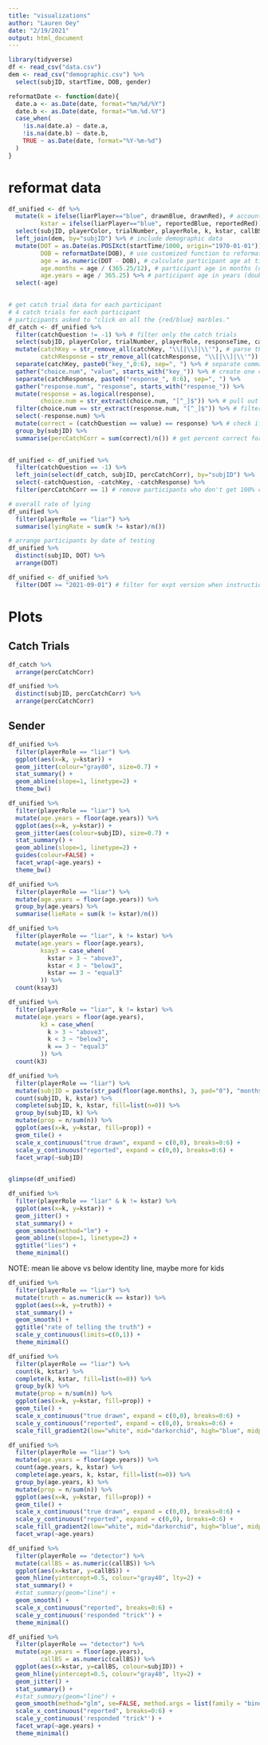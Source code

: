 ```yaml
---
title: "visualizations"
author: "Lauren Oey"
date: "2/19/2021"
output: html_document
---
```


```r
library(tidyverse)
df <- read_csv("data.csv")
dem <- read_csv("demographic.csv") %>%
  select(subjID, startTime, DOB, gender)
```

```r
reformatDate <- function(date){
  date.a <- as.Date(date, format="%m/%d/%Y")
  date.b <- as.Date(date, format="%m.%d.%Y")
  case_when(
    !is.na(date.a) ~ date.a,
    !is.na(date.b) ~ date.b,
    TRUE ~ as.Date(date, format="%Y-%m-%d")
  )
}
```

# reformat data

```r
df_unified <- df %>%
  mutate(k = ifelse(liarPlayer=="blue", drawnBlue, drawnRed), # account for which color the player chose to play as
         kstar = ifelse(liarPlayer=="blue", reportedBlue, reportedRed)) %>%
  select(subjID, playerColor, trialNumber, playerRole, k, kstar, callBS, redTrialScore, blueTrialScore, responseTime, trialTime, catchQuestion, catchKey, catchResponse) %>%
  left_join(dem, by="subjID") %>% # include demographic data
  mutate(DOT = as.Date(as.POSIXct(startTime/1000, origin="1970-01-01")), # make date of testing (DOT) readable for normal humans lol
         DOB = reformatDate(DOB), # use customized function to reformat date of birth (inputted by parent)
         age = as.numeric(DOT - DOB), # calculate participant age at time of testing
         age.months = age / (365.25/12), # participant age in months (double)
         age.years = age / 365.25) %>% # participant age in years (double)
  select(-age)
  

# get catch trial data for each participant
# 4 catch trials for each participant
# participants asked to "click on all the {red/blue} marbles."
df_catch <- df_unified %>%
  filter(catchQuestion != -1) %>% # filter only the catch trials
  select(subjID, playerColor, trialNumber, playerRole, responseTime, catchQuestion, catchKey, catchResponse) %>%
  mutate(catchKey = str_remove_all(catchKey, "\\[|\\]|\\'"), # parse the catch key and response arrays: remove outer bracket
         catchResponse = str_remove_all(catchResponse, "\\[|\\]|\\'")) %>%
  separate(catchKey, paste0("key_",0:6), sep=", ") %>% # separate comma-separated string into separate columns
  gather("choice.num", "value", starts_with("key_")) %>% # create one column with responses in long format
  separate(catchResponse, paste0("response_", 0:6), sep=", ") %>%
  gather("response.num", "response", starts_with("response_")) %>%
  mutate(response = as.logical(response),
         choice.num = str_extract(choice.num, "[^_]$")) %>% # pull out only #
  filter(choice.num == str_extract(response.num, "[^_]$")) %>% # filter so that only get matched question and response number for each row
  select(-response.num) %>%
  mutate(correct = (catchQuestion == value) == response) %>% # check if correct
  group_by(subjID) %>%
  summarise(percCatchCorr = sum(correct)/n()) # get percent correct for each participant

  
df_unified <- df_unified %>%
  filter(catchQuestion == -1) %>%
  left_join(select(df_catch, subjID, percCatchCorr), by="subjID") %>%
  select(-catchQuestion, -catchKey, -catchResponse) %>%
  filter(percCatchCorr == 1) # remove participants who don't get 100% correct on catch trials ... maybe this is too harsh but most participants succeed

# overall rate of lying
df_unified %>%
  filter(playerRole == "liar") %>%
  summarise(lyingRate = sum(k != kstar)/n())

# arrange participants by date of testing
df_unified %>%
  distinct(subjID, DOT) %>%
  arrange(DOT)

df_unified <- df_unified %>%
  filter(DOT >= "2021-09-01") # filter for expt version when instructions changed
```







# Plots

## Catch Trials
```r
df_catch %>%
  arrange(percCatchCorr)

df_unified %>%
  distinct(subjID, percCatchCorr) %>%
  arrange(percCatchCorr)
```


## Sender 
```r
df_unified %>%
  filter(playerRole == "liar") %>%
  ggplot(aes(x=k, y=kstar)) +
  geom_jitter(colour="gray80", size=0.7) +
  stat_summary() +
  geom_abline(slope=1, linetype=2) +
  theme_bw()

df_unified %>%
  filter(playerRole == "liar") %>%
  mutate(age.years = floor(age.years)) %>%
  ggplot(aes(x=k, y=kstar)) +
  geom_jitter(aes(colour=subjID), size=0.7) +
  stat_summary() +
  geom_abline(slope=1, linetype=2) +
  guides(colour=FALSE) +
  facet_wrap(~age.years) +
  theme_bw()

df_unified %>%
  filter(playerRole == "liar") %>%
  mutate(age.years = floor(age.years)) %>%
  group_by(age.years) %>%
  summarise(lieRate = sum(k != kstar)/n())

df_unified %>%
  filter(playerRole == "liar", k != kstar) %>%
  mutate(age.years = floor(age.years),
         ksay3 = case_when(
           kstar > 3 ~ "above3",
           kstar < 3 ~ "below3",
           kstar == 3 ~ "equal3"
         )) %>%
  count(ksay3)

df_unified %>%
  filter(playerRole == "liar", k != kstar) %>%
  mutate(age.years = floor(age.years),
         k3 = case_when(
           k > 3 ~ "above3",
           k < 3 ~ "below3",
           k == 3 ~ "equal3"
         )) %>%
  count(k3)

df_unified %>%
  filter(playerRole == "liar") %>%
  mutate(subjID = paste(str_pad(floor(age.months), 3, pad="0"), "months --", subjID)) %>%
  count(subjID, k, kstar) %>%
  complete(subjID, k, kstar, fill=list(n=0)) %>%
  group_by(subjID, k) %>%
  mutate(prop = n/sum(n)) %>%
  ggplot(aes(x=k, y=kstar, fill=prop)) +
  geom_tile() +
  scale_x_continuous("true drawn", expand = c(0,0), breaks=0:6) +
  scale_y_continuous("reported", expand = c(0,0), breaks=0:6) +
  facet_wrap(~subjID)
  

glimpse(df_unified)
```



```r
df_unified %>%
  filter(playerRole == "liar" & k != kstar) %>%
  ggplot(aes(x=k, y=kstar)) +
  geom_jitter() +
  stat_summary() +
  geom_smooth(method="lm") +
  geom_abline(slope=1, linetype=2) +
  ggtitle("lies") +
  theme_minimal()
```

NOTE: mean lie above vs below identity line, maybe more for kids


```r
df_unified %>%
  filter(playerRole == "liar") %>%
  mutate(truth = as.numeric(k == kstar)) %>%
  ggplot(aes(x=k, y=truth)) +
  stat_summary() +
  geom_smooth() +
  ggtitle("rate of telling the truth") +
  scale_y_continuous(limits=c(0,1)) +
  theme_minimal()
```


```r
df_unified %>%
  filter(playerRole == "liar") %>%
  count(k, kstar) %>%
  complete(k, kstar, fill=list(n=0)) %>%
  group_by(k) %>%
  mutate(prop = n/sum(n)) %>%
  ggplot(aes(x=k, y=kstar, fill=prop)) +
  geom_tile() +
  scale_x_continuous("true drawn", expand = c(0,0), breaks=0:6) +
  scale_y_continuous("reported", expand = c(0,0), breaks=0:6) +
  scale_fill_gradient2(low="white", mid="darkorchid", high="blue", midpoint=0.5, limits=c(0,1))

df_unified %>%
  filter(playerRole == "liar") %>%
  mutate(age.years = floor(age.years)) %>%
  count(age.years, k, kstar) %>%
  complete(age.years, k, kstar, fill=list(n=0)) %>%
  group_by(age.years, k) %>%
  mutate(prop = n/sum(n)) %>%
  ggplot(aes(x=k, y=kstar, fill=prop)) +
  geom_tile() +
  scale_x_continuous("true drawn", expand = c(0,0), breaks=0:6) +
  scale_y_continuous("reported", expand = c(0,0), breaks=0:6) +
  scale_fill_gradient2(low="white", mid="darkorchid", high="blue", midpoint=0.5, limits=c(0,1)) +
  facet_wrap(~age.years)

```


```r
df_unified %>%
  filter(playerRole == "detector") %>%
  mutate(callBS = as.numeric(callBS)) %>%
  ggplot(aes(x=kstar, y=callBS)) +
  geom_hline(yintercept=0.5, colour="gray40", lty=2) +
  stat_summary() +
  #stat_summary(geom="line") +
  geom_smooth() +
  scale_x_continuous("reported", breaks=0:6) +
  scale_y_continuous('responded "trick"') +
  theme_minimal()

df_unified %>%
  filter(playerRole == "detector") %>%
  mutate(age.years = floor(age.years),
         callBS = as.numeric(callBS)) %>%
  ggplot(aes(x=kstar, y=callBS, colour=subjID)) +
  geom_hline(yintercept=0.5, colour="gray40", lty=2) +
  geom_jitter() +
  stat_summary() +
  #stat_summary(geom="line") +
  geom_smooth(method="glm", se=FALSE, method.args = list(family = "binomial")) +
  scale_x_continuous("reported", breaks=0:6) +
  scale_y_continuous('responded "trick"') +
  facet_wrap(~age.years) +
  theme_minimal()

```



